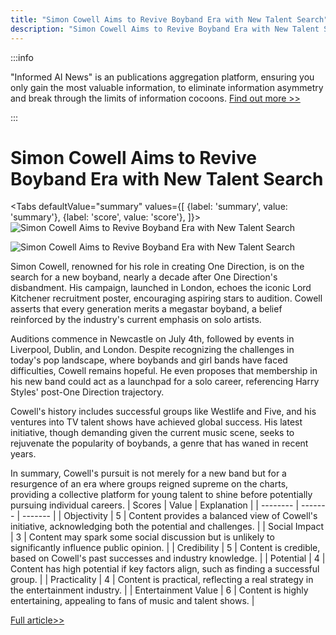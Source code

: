 ```yaml
---
title: "Simon Cowell Aims to Revive Boyband Era with New Talent Search"
description: "Simon Cowell Aims to Revive Boyband Era with New Talent Search"
---
```



:::info

"Informed AI News" is an publications aggregation platform, ensuring you only gain the most valuable information, to eliminate information asymmetry and break through the limits of information cocoons.  [Find out more >>](/)

:::

# Simon Cowell Aims to Revive Boyband Era with New Talent Search


<Tabs
	defaultValue="summary"
	values={[
	{label: 'summary', value: 'summary'},
	{label: 'score', value: 'score'},
]}>
<TabItem value="summary">
<img
  src="https://image.informedainews.com/2024/06/Ent-GfL-1717551847-0.jpg"
  alt="Simon Cowell Aims to Revive Boyband Era with New Talent Search"
/>

<img
  src="https://image.informedainews.com/2024/06/Ent-20N-1717551847-1.jpg"
  alt="Simon Cowell Aims to Revive Boyband Era with New Talent Search"
/>



Simon Cowell, renowned for his role in creating One Direction, is on the search for a new boyband, nearly a decade after One Direction's disbandment. His campaign, launched in London, echoes the iconic Lord Kitchener recruitment poster, encouraging aspiring stars to audition. Cowell asserts that every generation merits a megastar boyband, a belief reinforced by the industry's current emphasis on solo artists.

Auditions commence in Newcastle on July 4th, followed by events in Liverpool, Dublin, and London. Despite recognizing the challenges in today's pop landscape, where boybands and girl bands have faced difficulties, Cowell remains hopeful. He even proposes that membership in his new band could act as a launchpad for a solo career, referencing Harry Styles' post-One Direction trajectory.

Cowell's history includes successful groups like Westlife and Five, and his ventures into TV talent shows have achieved global success. His latest initiative, though demanding given the current music scene, seeks to rejuvenate the popularity of boybands, a genre that has waned in recent years.

In summary, Cowell's pursuit is not merely for a new band but for a resurgence of an era where groups reigned supreme on the charts, providing a collective platform for young talent to shine before potentially pursuing individual careers.
</TabItem>
<TabItem value="score">
	| Scores     | Value   | Explanation |
	| -------- | ------- | ------- |
	| Objectivity  | 5    | Content provides a balanced view of Cowell's initiative, acknowledging both the potential and challenges.    |
	| Social Impact | 3     | Content may spark some social discussion but is unlikely to significantly influence public opinion.    |
	| Credibility    | 5    | Content is credible, based on Cowell's past successes and industry knowledge.    |
	| Potential    | 4    | Content has high potential if key factors align, such as finding a successful group.    |
	| Practicality    | 4    | Content is practical, reflecting a real strategy in the entertainment industry.    |
	| Entertainment Value    | 6    | Content is highly entertaining, appealing to fans of music and talent shows.    |
</TabItem>
</Tabs>

[Full article>>](https://www.theguardian.com/music/article/2024/jun/04/simon-cowell-launches-search-for-new-boyband-by-highlighting-potential-solo-career)
